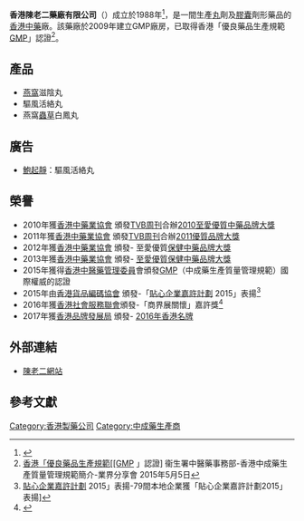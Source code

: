 {{多個問題|
{{onesource|time=2016-08-20T10:58:55+00:00}}
{{primarysources|time=2016-08-20T10:58:55+00:00}}
{{expand|time=2017-04-05}}
}}
{{Infobox_Company
|company_name = 香港陳老二藥廠有限公司
|name_en = Hong Kong Chan Lo Yi Medicine Co Ltd
|company_type = 
|company_logo = 
|foundation = 1988年
|location = {{HKG}}[[上環|上環]]永樂街12號永昇商業中心10樓A室 
|key_people = 
|industry = [[藥業|藥業]]
|products = 
|revenue = 
|operating_income =
|net_income =
|parent = 
|subsid = 
|homepage = [http://www.chanloyi.com 陳老二網站]
}}
'''香港陳老二藥廠有限公司'''（{{lang-en|'''Hong Kong Chan Lo Yi'''}}）成立於1988年<ref>{{Cite web |url=http://www.hktdc.com/sourcing/hk_company_directory.htm?companyid=1X0421DK&locale=zh_TW |title=成立於1988年-貿發網 |access-date=2016-08-29 |archive-date=2016-09-11 |archive-url=https://web.archive.org/web/20160911112743/http://www.hktdc.com/sourcing/hk_company_directory.htm?companyid=1X0421DK&locale=zh_TW |dead-url=no }}</ref>，是一間生產[[藥丸|丸]]劑及[[膠囊|膠囊]]劑形藥品的[[香港|香港]][[中藥|中藥]]廠。該藥廠於2009年建立GMP廠房，已取得香港「優良藥品生產規範[[GMP|GMP]]」認證<ref>[http://mediafiles.globalshowroom.com/v_files/HKPC_GMP/2016/Seminar_Notes_20150505/01.pdf 香港「優良藥品生產規範[[GMP] {{Wayback|url=http://mediafiles.globalshowroom.com/v_files/HKPC_GMP/2016/Seminar_Notes_20150505/01.pdf |date=20160916204104 }}」認證] 衞生署中醫藥事務部-香港中成藥生產質量管理規範簡介-業界分享會
2015年5月5日</ref>。

== 產品 ==
* [[燕窩|燕窩]]滋陰丸
* 驅風活絡丸
* 燕窩[[蟲草|蟲草]]白鳳丸

== 廣告 ==
* [[鮑起靜|鮑起靜]]：驅風活絡丸

== 榮譽 ==
* 2010年獲[http://cmia.hk/ 香港中藥業協會] {{Wayback|url=http://cmia.hk/ |date=20201022204916 }}頒發[[TVB周刊|TVB周刊]]合辦[http://www.cmia.hk/most-favoured-quality-chi-med-brand-award/favbrand-2010.html 2010至愛優質中藥品牌大獎] {{Wayback|url=http://www.cmia.hk/most-favoured-quality-chi-med-brand-award/favbrand-2010.html |date=20201022203726 }}
* 2011年獲[http://cmia.hk/ 香港中藥業協會] {{Wayback|url=http://cmia.hk/ |date=20201022204916 }}頒發[[TVB周刊|TVB周刊]]合辦[http://www.cmia.hk/most-favoured-quality-chi-med-brand-award/favbrand-2011.html 2011優質品牌大獎] {{Wayback|url=http://www.cmia.hk/most-favoured-quality-chi-med-brand-award/favbrand-2011.html |date=20201022210214 }}
* 2012年獲[http://cmia.hk/ 香港中藥業協會] {{Wayback|url=http://cmia.hk/ |date=20201022204916 }}頒發- 至愛優質[http://www.cmia.hk/most-favoured-quality-chi-med-brand-award/favbrand-2012.html 保健中藥品牌大獎] {{Wayback|url=http://www.cmia.hk/most-favoured-quality-chi-med-brand-award/favbrand-2012.html |date=20201022212611 }}
* 2013年獲[http://cmia.hk/ 香港中藥業協會] {{Wayback|url=http://cmia.hk/ |date=20201022204916 }}頒發- [http://www.cmia.hk/most-favoured-quality-chi-med-brand-award/favbrand-2013.html 至愛優質保健中藥品牌大獎] {{Wayback|url=http://www.cmia.hk/most-favoured-quality-chi-med-brand-award/favbrand-2013.html |date=20201022200248 }}
* 2015年獲得[[香港中醫藥管理委員|香港中醫藥管理委員]]會頒發[[GMP|GMP]]（中成藥生產質量管理規範）國際權威的認證
* 2015年由[https://www.gs1hk.org/zh-hk 香港貨品編碼協會] {{Wayback|url=https://www.gs1hk.org/zh-hk |date=20180928161335 }}頒發-「[http://www.consumercaring.com/consumercaring/zh/ 貼心企業嘉許計劃] {{Wayback|url=http://www.consumercaring.com/consumercaring/zh/ |date=20200807234248 }}2015」表揚<ref>[https://hk.finance.yahoo.com/news/79%E9%96%93%E6%9C%AC%E5%9C%B0%E4%BC%81%E6%A5%AD%E7%8D%B2-%E8%B2%BC%E5%BF%83%E4%BC%81%E6%A5%AD%E5%98%89%E8%A8%B1%E8%A8%88%E5%8A%832015-%E8%A1%A8%E6%8F%9A-030000553.html 貼心企業嘉許計劃] {{Wayback|url=https://hk.finance.yahoo.com/news/79%E9%96%93%E6%9C%AC%E5%9C%B0%E4%BC%81%E6%A5%AD%E7%8D%B2-%E8%B2%BC%E5%BF%83%E4%BC%81%E6%A5%AD%E5%98%89%E8%A8%B1%E8%A8%88%E5%8A%832015-%E8%A1%A8%E6%8F%9A-030000553.html |date=20161122094503 }}2015」表揚-79間本地企業獲「貼心企業嘉許計劃2015」表揚]</ref>
* 2016年獲[[香港社會服務聯會|香港社會服務聯會]]頒發-「商界展關懷」嘉許獎<ref>{{Cite web |url=http://caringcompany.org.hk/upload/logos/2015/file1/57aafe8b907c4.pdf |title=「[[商界展關懷|商界展關懷]]」嘉許獎 |access-date=2016-08-29 |archive-url=https://web.archive.org/web/20160911020137/http://caringcompany.org.hk/upload/logos/2015/file1/57aafe8b907c4.pdf |archive-date=2016-09-11 |dead-url=yes }}</ref>
* 2017年獲[http://www.hkbrand.org/ 香港品牌發展局] {{Wayback|url=http://www.hkbrand.org/ |date=20210128124219 }}頒發- [http://hkbrand.org/tc/event/1/page/3/brand/540?activePage=1&tab=107 2016年香港名牌] {{Wayback|url=http://hkbrand.org/tc/event/1/page/3/brand/540?activePage=1&tab=107 |date=20170217061841 }}

== 外部連結 ==
* [http://www.chanloyi.com 陳老二網站] {{Wayback|url=http://www.chanloyi.com/ |date=20200815174411 }}

== 參考文獻 ==

[[Category:香港製藥公司|Category:香港製藥公司]]
[[Category:中成藥生產商|Category:中成藥生產商]]
